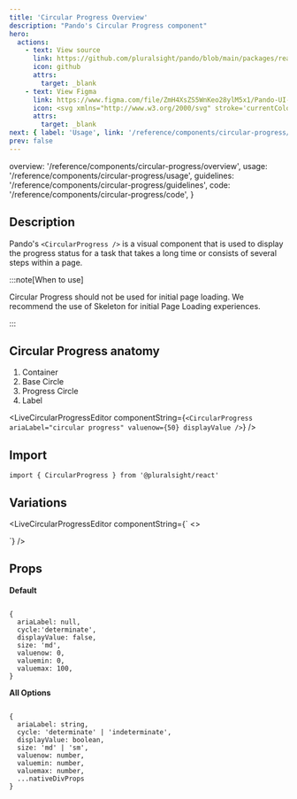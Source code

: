 ```yaml
---
title: 'Circular Progress Overview'
description: "Pando's Circular Progress component"
hero:
  actions:
    - text: View source
      link: https://github.com/pluralsight/pando/blob/main/packages/react/src/components/CircularProgress.tsx
      icon: github
      attrs:
        target: _blank
    - text: View Figma
      link: https://www.figma.com/file/ZmH4XsZS5WnKeo28ylM5x1/Pando-UI-kit-(Web)?type=design&node-id=49-27994&mode=design&t=erNDciENwmWIIq18-0
      icon: <svg xmlns="http://www.w3.org/2000/svg" stroke='currentColor' fill='currentColor' xmlns:xlink="http://www.w3.org/1999/xlink" width='24' height='24' viewBox="0 0 24 24" role="img"><path fill-rule="evenodd" clip-rule="evenodd" d="M4.25 5.5C4.25 3.15279 6.15279 1.25 8.5 1.25H15.5C17.8472 1.25 19.75 3.15279 19.75 5.5C19.75 6.95165 19.0222 8.23331 17.9116 9C19.0222 9.7667 19.75 11.0484 19.75 12.5C19.75 14.8472 17.8472 16.75 15.5 16.75C14.4512 16.75 13.4912 16.3701 12.75 15.7405V19.5C12.75 21.8472 10.8472 23.75 8.5 23.75C6.15279 23.75 4.25 21.8472 4.25 19.5C4.25 18.0484 4.97779 16.7667 6.0884 16C4.97779 15.2333 4.25 13.9516 4.25 12.5C4.25 11.0484 4.97779 9.7667 6.0884 9C4.97779 8.2333 4.25 6.95164 4.25 5.5ZM8.5 15.25H11.25V9.75H8.5C6.98122 9.75 5.75 10.9812 5.75 12.5C5.75 14.0188 6.98122 15.25 8.5 15.25ZM11.25 16.75H8.5C6.98122 16.75 5.75 17.9812 5.75 19.5C5.75 21.0188 6.98122 22.25 8.5 22.25C10.0188 22.25 11.25 21.0188 11.25 19.5V16.75ZM18.25 5.5C18.25 7.01878 17.0188 8.25 15.5 8.25H12.75V2.75H15.5C17.0188 2.75 18.25 3.98122 18.25 5.5ZM15.5 9.75C13.9812 9.75 12.75 10.9812 12.75 12.5C12.75 14.0188 13.9812 15.25 15.5 15.25C17.0188 15.25 18.25 14.0188 18.25 12.5C18.25 10.9812 17.0188 9.75 15.5 9.75ZM8.5 8.25H11.25V2.75H8.5C6.98122 2.75 5.75 3.98122 5.75 5.5C5.75 7.01878 6.98122 8.25 8.5 8.25Z" /></svg>
      attrs:
        target: _blank
next: { label: 'Usage', link: '/reference/components/circular-progress/usage' }
prev: false
---
```



  overview: '/reference/components/circular-progress/overview',
  usage: '/reference/components/circular-progress/usage',
  guidelines: '/reference/components/circular-progress/guidelines',
  code: '/reference/components/circular-progress/code',
}

<ComponentNav links={navLinks} active="overview" />

## Description

Pando's `<CircularProgress />` is a visual component that is used to display the progress status for a task that takes a long time or consists of several steps within a page.

:::note[When to use]

Circular Progress should not be used for initial page loading. We recommend the use of <TextLink href="https://github.com/pluralsight/pando/blob/main/packages/react/src/components/Skeleton.tsx">Skeleton</TextLink> for initial Page Loading experiences.

:::

## Circular Progress anatomy

<ol class={css({ listStyleType: 'decimal' })}>
  <li>Container</li>
  <li>Base Circle</li>
  <li>Progress Circle</li>
  <li>Label</li>
</ol>

<LiveCircularProgressEditor componentString={`<CircularProgress ariaLabel="circular progress" valuenow={50} displayValue />`} />

## Import

```tsx
import { CircularProgress } from '@pluralsight/react'
```

## Variations

<LiveCircularProgressEditor
  componentString={`
<>
  <div className={hstack({gap: '4'})}>
    <span
      data-tooltip
      aria-label={'determinate, md'}
    >
      <CircularProgress ariaLabel="circular progress" size='md' valuenow={30} />
    </span>
    <span
      data-tooltip
      aria-label={'determinate, md, displayValue'}
    >
      <CircularProgress ariaLabel="circular progress" size='md' valuenow={30} displayValue />
    </span>
    <span
      data-tooltip
      aria-label={'indeterminate, md'}
    >
      <CircularProgress ariaLabel="circular progress" size='md' valuenow={30} cycle='indeterminate' />
    </span>
    <span
      data-tooltip
      aria-label={'indeterminate, md, displayValue'}
    >
      <CircularProgress ariaLabel="circular progress" size='md' valuenow={30} cycle='indeterminate' displayValue />
    </span>
    <span
      data-tooltip
      aria-label={'determinate, sm'}
    >
      <CircularProgress ariaLabel="circular progress" valuenow={30} size='sm' />
    </span>
    <span
      data-tooltip
      aria-label={'indeterminate, sm'}
    >
      <CircularProgress ariaLabel="circular progress" cycle='indeterminate' valuenow={30} size='sm' />
    </span>
  </div>
</>
`}
/>

## Props

**Default**

```tsx

{
  ariaLabel: null,
  cycle:'determinate',
  displayValue: false,
  size: 'md',
  valuenow: 0,
  valuemin: 0,
  valuemax: 100,
}

```

**All Options**

```tsx

{
  ariaLabel: string,
  cycle: 'determinate' | 'indeterminate',
  displayValue: boolean,
  size: 'md' | 'sm',
  valuenow: number,
  valuemin: number,
  valuemax: number,
  ...nativeDivProps
}

```

